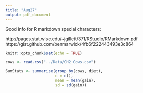 ```yaml
---
title: "Aug27"
output: pdf_document
---
```



Good info for R markdown special characters:

http://pages.stat.wisc.edu/~jgillett/371/RStudio/RMarkdown.pdf
https://gist.github.com/benmarwick/4fb6f222443493e3c864 


```r
knitr::opts_chunk$set(echo = TRUE)
```

```r
cows <- read.csv("../Data/CH2_Cows.csv")

SumStats <- summarise(group_by(cows, diet),
                      n = n(),
                      mean = mean(gain),
                      sd = sd(gain))
```

